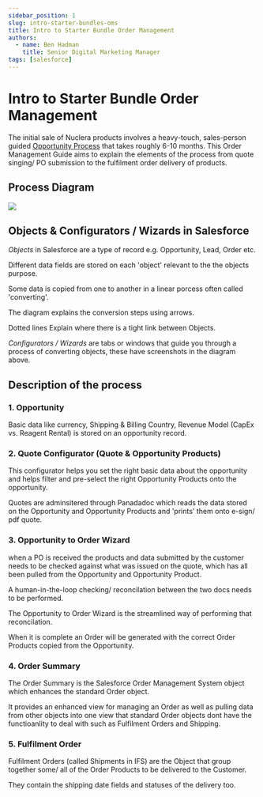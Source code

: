 ```yaml
---
sidebar_position: 1
slug: intro-starter-bundles-oms
title: Intro to Starter Bundle Order Management
authors:
  - name: Ben Hadman
    title: Senior Digital Marketing Manager
tags: [salesforce]
---
```


# Intro to Starter Bundle Order Management

The initial sale of Nuclera products involves a heavy-touch, sales-person guided [Opportunity Process](https://knowledgebase.nuclera.com/docs/Salesforce/opportunity-process) that takes roughly 6-10 months.
This Order Management Guide aims to explain the elements of the process from quote singing/ PO submission to the fulfilment order delivery of products.

## Process Diagram
<img src="https://res.cloudinary.com/df4tgmvzg/image/upload/v1719391226/diagram_wi5py9.jpg" />


## Objects & Configurators / Wizards in Salesforce

*Objects* in Salesforce are a type of record e.g. Opportunity, Lead, Order etc.

Different data fields are stored on each 'object' relevant to the the objects purpose.

Some data is copied from one to another in a linear porcess often called 'converting'.

The diagram explains the conversion steps using arrows.

Dotted lines Explain where there is a tight link between Objects.

*Configurators / Wizards* are tabs or windows that guide you through a process of converting objects, these have screenshots in the diagram above.

## Description of the process

### 1. Opportunity

Basic data like currency, Shipping & Billing Country, Revenue Model (CapEx vs. Reagent Rental) is stored on an opportunity record.

### 2. Quote Configurator (Quote & Opportunity Products)

This configurator helps you set the right basic data about the opportunity and helps filter and pre-select the right Opportunity Products onto the opportunity.

Quotes are adminsitered through Panadadoc which reads the data stored on the Opportunity and Opportunity Products and 'prints' them onto e-sign/ pdf quote.

### 3. Opportunity to Order Wizard

when a PO is received the products and data submitted by the customer needs to be checked against what was issued on the quote, which has all been pulled from the Opportunity and Opportunity Product.

A human-in-the-loop checking/ reconcilation between the two docs needs to be performed.

The Opportunity to Order Wizard is the streamlined way of performing that reconcilation.

When it is complete an Order will be generated with the correct Order Products copied from the Opportunity.

### 4. Order Summary

The Order Summary is the Salesforce Order Management System object which enhances the standard Order object.

It provides an enhanced view for managing an Order as well as pulling data from other objects into one view that standard Order objects dont have the functioanlity to deal with such as Fulfilment Orders and Shipping.

### 5. Fulfilment Order

Fulfilment Orders (called Shipments in IFS) are the Object that group together some/ all of the Order Products to be delivered to the Customer.

They contain the shipping date fields and statuses of the delivery too.

